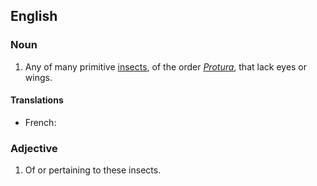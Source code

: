 ==English==

===Noun===
{{en-noun}}

# Any of many primitive [[insect]]s, of the order ''[[Protura]]'', that lack eyes or wings.

====Translations====
* French: {{t|fr|protoure|m}}

===Adjective===
{{en-adj}}

# Of or pertaining to these insects.